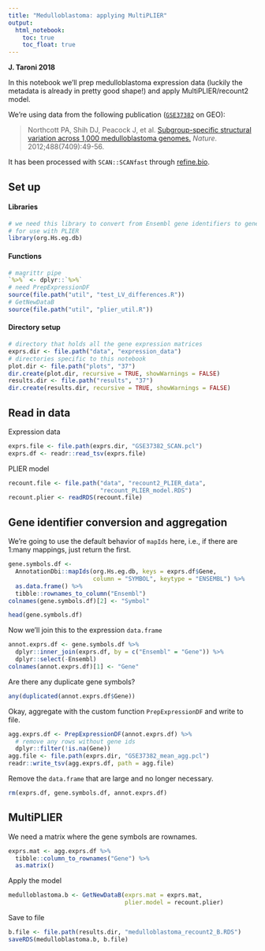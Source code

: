 ```yaml
---
title: "Medulloblastoma: applying MultiPLIER"
output:   
  html_notebook: 
    toc: true
    toc_float: true
---
```


**J. Taroni 2018**

In this notebook we'll prep medulloblastoma expression data (luckily the 
metadata is already in pretty good shape!) and apply MultiPLIER/recount2 model.

We're using data from the following publication 
([`GSE37382`](https://www.ncbi.nlm.nih.gov/geo/query/acc.cgi?acc=GSE37382) 
on GEO):

> Northcott PA, Shih DJ, Peacock J, et al. [Subgroup-specific structural variation across 1,000 medulloblastoma genomes.](https://dx.doi.org/10.1038/nature11327) _Nature._ 
2012;488(7409):49-56. 

It has been processed with `SCAN::SCANfast` through 
[refine.bio](https://www.refine.bio/).

## Set up

#### Libraries

```r
# we need this library to convert from Ensembl gene identifiers to gene symbols
# for use with PLIER
library(org.Hs.eg.db)
```

#### Functions

```r
# magrittr pipe
`%>%` <- dplyr::`%>%`
# need PrepExpressionDF
source(file.path("util", "test_LV_differences.R"))
# GetNewDataB
source(file.path("util", "plier_util.R"))
```

#### Directory setup

```r
# directory that holds all the gene expression matrices
exprs.dir <- file.path("data", "expression_data")
# directories specific to this notebook
plot.dir <- file.path("plots", "37")
dir.create(plot.dir, recursive = TRUE, showWarnings = FALSE)
results.dir <- file.path("results", "37")
dir.create(results.dir, recursive = TRUE, showWarnings = FALSE)
```

## Read in data

Expression data

```r
exprs.file <- file.path(exprs.dir, "GSE37382_SCAN.pcl")
exprs.df <- readr::read_tsv(exprs.file)
```

PLIER model

```r
recount.file <- file.path("data", "recount2_PLIER_data", 
                          "recount_PLIER_model.RDS")
recount.plier <- readRDS(recount.file)
```

## Gene identifier conversion and aggregation

We're going to use the default behavior of `mapIds` here, i.e., if there are
1:many mappings, just return the first.

```r
gene.symbols.df <- 
  AnnotationDbi::mapIds(org.Hs.eg.db, keys = exprs.df$Gene, 
                        column = "SYMBOL", keytype = "ENSEMBL") %>%
  as.data.frame() %>%
  tibble::rownames_to_column("Ensembl")
colnames(gene.symbols.df)[2] <- "Symbol"
```

```r
head(gene.symbols.df)
```

Now we'll join this to the expression `data.frame`

```r
annot.exprs.df <- gene.symbols.df %>%
  dplyr::inner_join(exprs.df, by = c("Ensembl" = "Gene")) %>%
  dplyr::select(-Ensembl)
colnames(annot.exprs.df)[1] <- "Gene"
```

Are there any duplicate gene symbols?

```r
any(duplicated(annot.exprs.df$Gene))
```

Okay, aggregate with the custom function `PrepExpressionDF` and write to file.

```r
agg.exprs.df <- PrepExpressionDF(annot.exprs.df) %>%
  # remove any rows without gene ids
  dplyr::filter(!is.na(Gene))
agg.file <- file.path(exprs.dir, "GSE37382_mean_agg.pcl")
readr::write_tsv(agg.exprs.df, path = agg.file)
```

Remove the `data.frame` that are large and no longer necessary.

```r
rm(exprs.df, gene.symbols.df, annot.exprs.df)
```

## MultiPLIER

We need a matrix where the gene symbols are rownames.

```r
exprs.mat <- agg.exprs.df %>%
  tibble::column_to_rownames("Gene") %>%
  as.matrix()
```

Apply the model

```r
medulloblastoma.b <- GetNewDataB(exprs.mat = exprs.mat,
                                 plier.model = recount.plier)
```

Save to file

```r
b.file <- file.path(results.dir, "medulloblastoma_recount2_B.RDS")
saveRDS(medulloblastoma.b, b.file)
```

